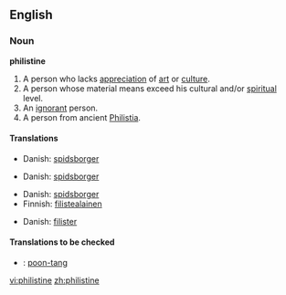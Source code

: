 ==English==

===Noun===
'''philistine'''

# A person who lacks [[appreciation]] of [[art]] or [[culture]].
# A person whose material means exceed his cultural and/or [[spiritual]] level.
# An [[ignorant]] person.
# A person from ancient [[Philistia]].

====Translations====
{{trans-top|Person lacking appreciation of culture}}
*Danish: [[spidsborger]]
{{trans-mid}}
{{trans-bottom}}

{{trans-top|Person with higher material than spiritual level}}
*Danish: [[spidsborger]]
{{trans-mid}}
{{trans-bottom}}

{{trans-top|Ignorant person}}
*Danish: [[spidsborger]]
*Finnish: [[filistealainen]]
{{trans-mid}}
{{trans-bottom}}

{{trans-top|Person from Philistia}}
*Danish: [[filister]]
{{trans-mid}}
{{trans-bottom}}

====Translations to be checked====
{{checktrans}}
*{{ttbc|Chinese}}: [[poon-tang]]

[[vi:philistine]]
[[zh:philistine]]